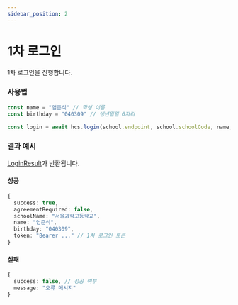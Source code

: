 ```yaml
---
sidebar_position: 2
---
```


# 1차 로그인

1차 로그인을 진행합니다.

### 사용법

```ts
const name = "엄준식" // 학생 이름
const birthday = "040309" // 생년월일 6자리

const login = await hcs.login(school.endpoint, school.schoolCode, name, birth, school.searchKey)
```

### 결과 예시

[LoginResult](/docs/api/LoginResult)가 반환됩니다.

#### 성공
```ts
{
  success: true,
  agreementRequired: false,
  schoolName: "서울과학고등학교",
  name: "엄준식",
  birthday: "040309",
  token: "Bearer ..." // 1차 로그인 토큰
}
```

#### 실패
```ts
{
  success: false, // 성공 여부
  message: "오류 메시지"
}
```
